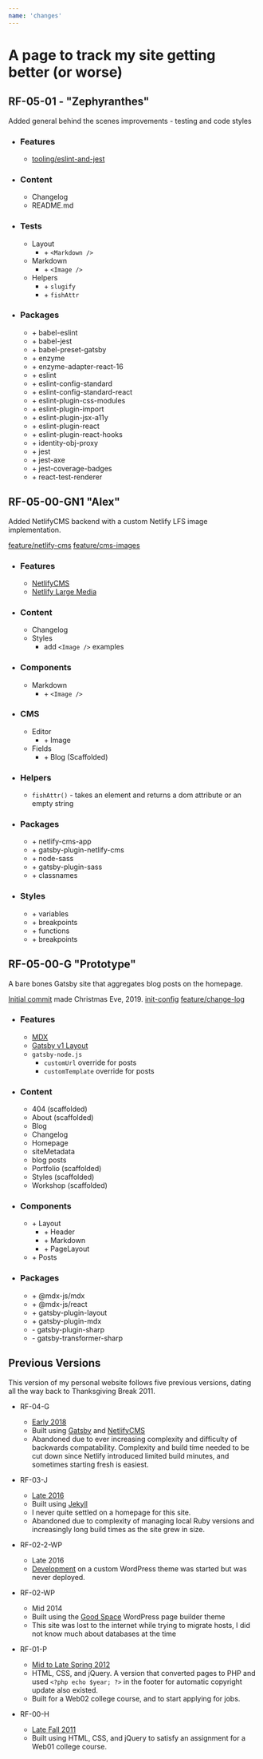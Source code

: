 ```yaml
---
name: 'changes'
---
```


# A page to track my site getting better (or worse)

## RF-05-01 - "Zephyranthes"

  Added general behind the scenes improvements - testing and code styles

  - ### Features
    - [tooling/eslint-and-jest](https://github.com/ryanfiller/portfolio-gatsby-v2/pull/31)

  - ### Content
    - Changelog
    - README.md

  - ### Tests
    - Layout
      - \+ `<Markdown />`
    - Markdown
      - \+ `<Image />`
    - Helpers
      - \+ `slugify`
      - \+ `fishAttr`

  - ### Packages
    - \+ babel-eslint
    - \+ babel-jest
    - \+ babel-preset-gatsby
    - \+ enzyme
    - \+ enzyme-adapter-react-16
    - \+ eslint
    - \+ eslint-config-standard
    - \+ eslint-config-standard-react
    - \+ eslint-plugin-css-modules
    - \+ eslint-plugin-import
    - \+ eslint-plugin-jsx-a11y
    - \+ eslint-plugin-react
    - \+ eslint-plugin-react-hooks
    - \+ identity-obj-proxy
    - \+ jest
    - \+ jest-axe
    - \+ jest-coverage-badges
    - \+ react-test-renderer

## RF-05-00-GN1 "Alex"

  Added NetlifyCMS backend with a custom Netlify LFS image implementation.

  [feature/netlify-cms](https://github.com/ryanfiller/portfolio-gatsby-v2/pull/21)
  [feature/cms-images](https://github.com/ryanfiller/portfolio-gatsby-v2/pull/24)

  - ### Features
    - [NetlifyCMS](https://www.netlifycms.org/docs/gatsby/)
    - [Netlify Large Media](https://www.netlifycms.org/docs/netlify-large-media/)

  - ### Content
    - Changelog
    - Styles
      - add `<Image />` examples

  - ### Components
    - Markdown
      - \+ `<Image />`

  - ### CMS
    - Editor
      - \+ Image
    - Fields
      - \+ Blog (Scaffolded)

  - ### Helpers
    - `fishAttr()` - takes an element and returns a dom attribute or an empty string

  - ### Packages 
    - \+ netlify-cms-app
    - \+ gatsby-plugin-netlify-cms
    - \+ node-sass
    - \+ gatsby-plugin-sass
    - \+ classnames

  - ### Styles 
    - \+ variables
     - \+ breakpoints
    - \+ functions
     - \+ breakpoints

## RF-05-00-G "Prototype"
  
  A bare bones Gatsby site that aggregates blog posts on the homepage.

  [Initial commit](https://github.com/ryanfiller/portfolio-gatsby-v2/commit/b56638550881dc0d4dd0e0856ec3ff362309ea78) made Christmas Eve, 2019.
  [init-config](https://github.com/ryanfiller/portfolio-gatsby-v2/pull/1)
  [feature/change-log ](https://github.com/ryanfiller/portfolio-gatsby-v2/pull/2)

  - ### Features
    - [MDX](https://www.gatsbyjs.org/packages/gatsby-plugin-layout/)
    - [Gatsby v1 Layout](https://www.gatsbyjs.org/packages/gatsby-plugin-mdx/)
    - `gatsby-node.js`
      - `customUrl` override for posts
      - `customTemplate` override for posts

  - ### Content
    - 404 (scaffolded)
    - About (scaffolded)
    - Blog
    - Changelog
    - Homepage
     - siteMetadata
     - blog posts
    - Portfolio (scaffolded)
    - Styles (scaffolded)
    - Workshop (scaffolded)

  - ### Components
    - \+ Layout
      - \+ Header
      - \+ Markdown
      - \+ PageLayout
    - \+ Posts

  - ### Packages
    - \+ @mdx-js/mdx
    - \+ @mdx-js/react
    - \+ gatsby-plugin-layout
    - \+ gatsby-plugin-mdx
    - \- gatsby-plugin-sharp
    - \- gatsby-transformer-sharp

## Previous Versions
This version of my personal website follows five previous versions, dating all the way back to Thanksgiving Break 2011.

  - RF-04-G
    - [Early 2018](http://2018.ryanfiller.com/)
    - Built using [Gatsby](https://www.gatsbyjs.org/) and [NetlifyCMS](https://www.netlifycms.org/)
    - Abandoned due to ever increasing complexity and difficulty of backwards compatability. Complexity and build time needed to be cut down since Netlify introduced limited build minutes, and sometimes starting fresh is easiest.

  - RF-03-J
    - [Late 2016](http://2016.ryanfiller.com/)
    - Built using [Jekyll](https://jekyllrb.com/)
    - I never quite settled on a homepage for this site.
    - Abandoned due to complexity of managing local Ruby versions and increasingly long build times as the site grew in size.

  - RF-02-2-WP
    - Late 2016
    - [Development](https://github.com/ryanfiller/wordpress-portfolio) on a custom WordPress theme was started but was never deployed.

  - RF-02-WP
    - Mid 2014
    - Built using the [Good Space](https://themeforest.net/item/good-space-responsive-minimal-wp-theme/2278615) WordPress page builder theme
    - This site was lost to the internet while trying to migrate hosts, I did not know much about databases at the time
  
  - RF-01-P
    - [Mid to Late Spring 2012](http://2012.ryanfiller.com/)
    - HTML, CSS, and jQuery. A version that converted pages to PHP and used `<?php echo $year; ?>` in the footer for automatic copyright update also existed.
    - Built for a Web02 college course, and to start applying for jobs.

  - RF-00-H
    - [Late Fall 2011](http://2011.ryanfiller.com/)
    - Built using HTML, CSS, and jQuery to satisfy an assignment for a Web01 college course.